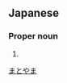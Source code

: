 ==Japanese==
{{ja-kanjitab|的|山}}

===Proper noun===
{{ja-pos|proper|まとやま}}

# {{surname|lang=ja}}

[[Category:Japanese surnames|まとやま]]